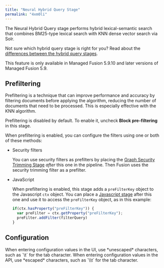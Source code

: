 ```yaml
---
title: "Neural Hybrid Query Stage"
permalink: "4xm0li"
---
```


The Neural Hybrid Query stage performs hybrid lexical-semantic search that combines BM25-type lexical search with KNN dense vector search via Solr.

Not sure which hybrid query stage is right for you? Read about the
[differences between the hybrid query stages](/managed-fusion/5.9/00qy0k/differences-between-hybrid-query-stages).

<Note>
This feature is only available in Managed Fusion 5.9.10 and later versions of Managed Fusion 5.9.
</Note>

## Prefiltering

Prefiltering is a technique that can improve performance and accuracy by filtering documents before applying the algorithm, reducing the number of documents that need to be processed.
This is especially effective with the KNN algorithm.

Prefiltering is disabled by default.
To enable it, uncheck **Block pre-filtering** in this stage.

When prefiltering is enabled, you can configure the filters using one or both of these methods:

* Security filters

  You can use security filters as prefilters by placing the [Graph Security Trimming Stage](/fusion/5.9/zdzlfu/graph-security-trimming-stage) *after* this one in the pipeline.
  Then Fusion uses the security trimming filter as a prefilter.
* JavaScript

  When prefiltering is enabled, this stage adds a `preFilterKey` object to the Javascript `ctx` object.
  You can place a [Javascript stage](/fusion/5.9/283/java-script-query-stage) after this one and use it to access the `preFilterKey` object, as in this example:

  ```js
  if(ctx.hasProperty("preFilterKey")) {
    var preFilter = ctx.getProperty("preFilterKey");
    preFilter.addFilter(filterQuery)
  }
  ```

## Configuration

<Tip>
When entering configuration values in the UI, use *unescaped* characters, such as `\t` for the tab character. When entering configuration values in the API, use *escaped* characters, such as `\\t` for the tab character.
</Tip>


<SchemaParamFields schema={schema}/>